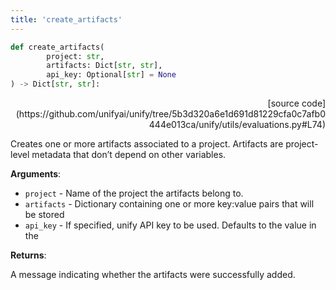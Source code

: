 ```yaml
---
title: 'create_artifacts'
---
```


```python
def create_artifacts(
        project: str,
        artifacts: Dict[str, str],
        api_key: Optional[str] = None
) -> Dict[str, str]:
```

<p align="right">[source code](https://github.com/unifyai/unify/tree/5b3d320a6e1d691d81229cfa0c7afb0444e013ca/unify/utils/evaluations.py#L74)</p>

Creates one or more artifacts associated to a project. Artifacts are project-level
metadata that don’t depend on other variables.

**Arguments**:

- `project` - Name of the project the artifacts belong to.
- `artifacts` - Dictionary containing one or more key:value pairs that will be stored
- `api_key` - If specified, unify API key to be used. Defaults to the value in the



**Returns**:

A message indicating whether the artifacts were successfully added.